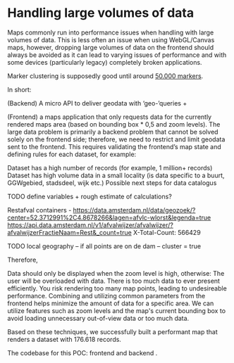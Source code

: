 
<Meta title="Handling large volumes of data" />

# Handling large volumes of data

Maps commonly run into performance issues when handling with large volumes of data. This is less often an issue when using WebGL/Canvas maps, however, dropping large volumes of data on the frontend should always be avoided as it can lead to varying issues of performance and with some devices (particularly legacy) completely broken applications.

Marker clustering is supposedly good until around [50.000 markers](https://github.com/Leaflet/Leaflet.markercluster?tab=readme-ov-file#handling-lots-of-markers).



In short:

(Backend) A micro API to deliver geodata with ‘geo-’queries
+

(Frontend) a maps application that only requests data for the currently rendered maps area (based on bounding box * 0,5 and zoom levels).
The large data problem is primarily a backend problem that cannot be solved solely on the frontend side; therefore, we need to restrict and limit geodata sent to the frontend. This requires validating the frontend’s map state and defining rules for each dataset, for example:

Dataset has a high number of records (for example, 1 million+ records)
Dataset has high volume data in a small locality (is data specific to a buurt, GGWgebied, stadsdeel, wijk etc.)
Possible next steps for data catalogus

TODO define variables + rough estimate of calculations?

Restafval containers - https://data.amsterdam.nl/data/geozoek/?center=52.3712991%2C4.8678266&lagen=afvlc-wlorst&legenda=true
https://api.data.amsterdam.nl/v1/afvalwijzer/afvalwijzer/?afvalwijzerFractieNaam=Rest&_count=true  X-Total-Count: 566429

TODO local geography – if all points are on de dam – cluster = true

Therefore,

Data should only be displayed when the zoom level is high, otherwise:
The user will be overloaded with data.
There is too much data to ever present efficiently.
You risk rendering too many map points, leading to undesireable performance.
Combining and utilizing common parameters from the frontend helps minimize the amount of data for a specific area. We can utilize features such as zoom levels and the map's current bounding box to avoid loading unnecessary out-of-view data or too much data.

Based on these techniques, we successfully built a performant map that renders a dataset with 176.618 records.

The codebase for this POC: frontend  and backend .